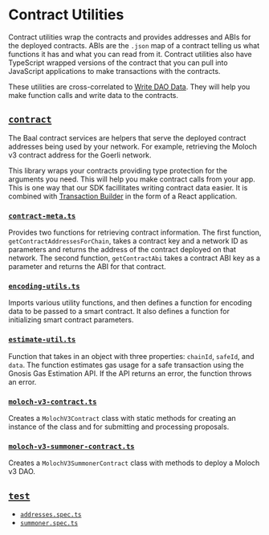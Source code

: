 # Contract Utilities

Contract utilities wrap the contracts and provides addresses and ABIs for the deployed contracts. ABIs are the `.json` map of a contract telling us what functions it has and what you can read from it. Contract utilities also have TypeScript wrapped versions of the contract that you can pull into JavaScript applications to make transactions with the contracts.

These utilities are cross-correlated to [Write DAO Data](../../data/write-dao-data). They will help you make function calls and write data to the contracts.

## [`contract`](https://github.com/HausDAO/daohaus-monorepo/blob/develop/libs/contract-utilities/)

The Baal contract services are helpers that serve the deployed contract addresses being used by your network. For example, retrieving the Moloch v3 contract address for the Goerli network.

This library wraps your contracts providing type protection for the arguments you need. This will help you make contract calls from your app. This is one way that our SDK facillitates writing contract data easier. It is combined with [Transaction Builder](/sdk/features/transaction-builder) in the form of a React application.

### [`contract-meta.ts`](https://github.com/HausDAO/daohaus-monorepo/blob/develop/libs/contract-utilities/src/lib/contract-meta.ts)

Provides two functions for retrieving contract information. The first function, `getContractAddressesForChain`, takes a contract key and a network ID as parameters and returns the address of the contract deployed on that network. The second function, `getContractAbi` takes a contract ABI key as a parameter and returns the ABI for that contract.

### [`encoding-utils.ts`](https://github.com/HausDAO/daohaus-monorepo/blob/develop/libs/contract-utilities/src/lib/encoding-utils.ts)

Imports various utility functions, and then defines a function for encoding data to be passed to a smart contract. It also defines a function for initializing smart contract parameters.

### [`estimate-util.ts`](https://github.com/HausDAO/daohaus-monorepo/blob/develop/libs/contract-utilities/src/lib/estimate-util.ts)

Function that takes in an object with three properties: `chainId`, `safeId`, and `data`. The function estimates gas usage for a safe transaction using the Gnosis Gas Estimation API. If the API returns an error, the function throws an error.

### [`moloch-v3-contract.ts`](https://github.com/HausDAO/daohaus-monorepo/blob/develop/libs/contract-utilities/src/lib/moloch-v3-contract.ts)

Creates a `MolochV3Contract` class with static methods for creating an instance of the class and for submitting and processing proposals.

### [`moloch-v3-summoner-contract.ts`](https://github.com/HausDAO/daohaus-monorepo/blob/develop/libs/contract-utilities/src/lib/moloch-v3-summoner-contract.ts)

Creates a `MolochV3SummonerContract` class with methods to deploy a Moloch v3 DAO.

## [`test`](https://github.com/HausDAO/daohaus-monorepo/blob/develop/libs/contract-utilities/test)

- [`addresses.spec.ts`](https://github.com/HausDAO/daohaus-monorepo/blob/develop/libs/contract-utilities/test/addresses.spec.ts)
- [`summoner.spec.ts`](https://github.com/HausDAO/daohaus-monorepo/blob/develop/libs/contract-utilities/test/summoner.spec.ts)
